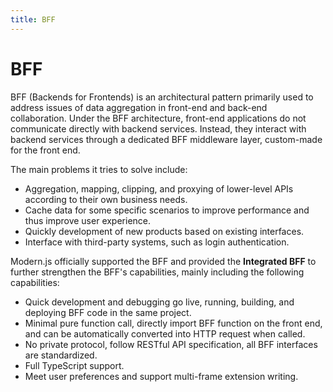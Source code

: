 ```yaml
---
title: BFF
---
```


# BFF

BFF (Backends for Frontends) is an architectural pattern primarily used to address issues of data aggregation in front-end and back-end collaboration. Under the BFF architecture, front-end applications do not communicate directly with backend services. Instead, they interact with backend services through a dedicated BFF middleware layer, custom-made for the front end.

The main problems it tries to solve include:

- Aggregation, mapping, clipping, and proxying of lower-level APIs according to their own business needs.
- Cache data for some specific scenarios to improve performance and thus improve user experience.
- Quickly development of new products based on existing interfaces.
- Interface with third-party systems, such as login authentication.

Modern.js officially supported the BFF and provided the **Integrated BFF** to further strengthen the BFF's capabilities, mainly including the following capabilities:

- Quick development and debugging go live, running, building, and deploying BFF code in the same project.
- Minimal pure function call, directly import BFF function on the front end, and can be automatically converted into HTTP request when called.
- No private protocol, follow RESTful API specification, all BFF interfaces are standardized.
- Full TypeScript support.
- Meet user preferences and support multi-frame extension writing.
